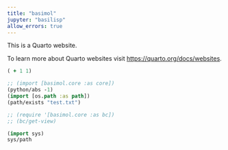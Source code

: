 ```yaml
---
title: "basimol"
jupyter: "basilisp"
allow_errors: true
---
```


This is a Quarto website.

To learn more about Quarto websites visit <https://quarto.org/docs/websites>.



```clojure
( + 1 1)
```


```clojure
;; (import [basimol.core :as core])
(python/abs -1)
(import [os.path :as path])
(path/exists "test.txt") 
```



```clojure
;; (require '[basimol.core :as bc])
;; (bc/get-view)
```


```clojure
(import sys)
sys/path
```